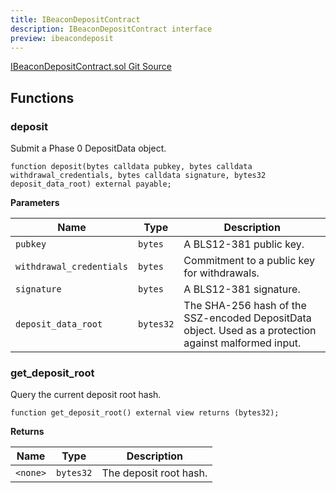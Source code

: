 ```yaml
---
title: IBeaconDepositContract
description: IBeaconDepositContract interface
preview: ibeacondeposit
---
```


[IBeaconDepositContract.sol Git Source](https://github.com/manifoldfinance/mevETH2/blob/25149b626aad16b7ef2da38d73bddd982040bc12/src/interfaces/IBeaconDepositContract.sol)

## Functions

### deposit

Submit a Phase 0 DepositData object.

```solidity
function deposit(bytes calldata pubkey, bytes calldata withdrawal_credentials, bytes calldata signature, bytes32 deposit_data_root) external payable;
```

**Parameters**

| Name | Type | Description |
| --- | --- | --- |
| `pubkey` | `bytes` | A BLS12-381 public key. |
| `withdrawal_credentials` | `bytes` | Commitment to a public key for withdrawals. |
| `signature` | `bytes` | A BLS12-381 signature. |
| `deposit_data_root` | `bytes32` | The SHA-256 hash of the SSZ-encoded DepositData object. Used as a protection against malformed input. |

### get_deposit_root

Query the current deposit root hash.

```solidity
function get_deposit_root() external view returns (bytes32);
```

**Returns**

| Name     | Type      | Description            |
| -------- | --------- | ---------------------- |
| `<none>` | `bytes32` | The deposit root hash. |
